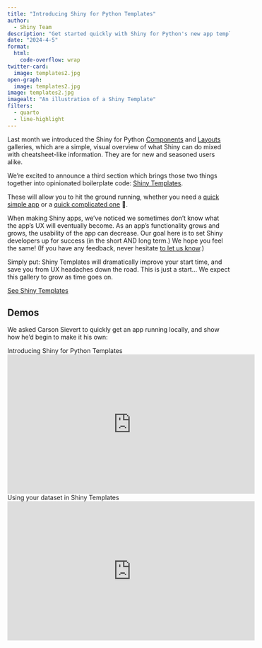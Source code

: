 ```yaml
---
title: "Introducing Shiny for Python Templates"
author: 
  - Shiny Team
description: "Get started quickly with Shiny for Python's new app templates."
date: "2024-4-5"
format:
  html:
    code-overflow: wrap
twitter-card:
  image: templates2.jpg
open-graph:
  image: templates2.jpg
image: templates2.jpg
imagealt: "An illustration of a Shiny Template"
filters:
  - quarto
  - line-highlight
---
```

Last month we introduced the Shiny for Python [Components](https://shiny.posit.co/py/components/) and [Layouts](https://shiny.posit.co/py/layouts/) galleries, which are a simple, visual overview of what Shiny can do mixed with cheatsheet-like information. They are for new and seasoned users alike. 

We’re excited to announce a third section which brings those two things together into opinionated boilerplate code: [Shiny Templates](https://shiny.posit.co/py/templates/). 

These will allow you to hit the ground running, whether you need a [quick simple app](https://shiny.posit.co/py/templates/basic-app-plot/) or a [quick complicated one](https://shiny.posit.co/py/templates/stock-app/) 🙂.  

When making Shiny apps, we’ve noticed we sometimes don’t know what the app's UX will eventually become. As an app’s functionality grows and grows, the usability of the app can decrease. Our goal here is to set Shiny developers up for success (in the short AND long term.) We hope you feel the same! (If you have any feedback, never hesitate [to let us know](https://github.com/posit-dev/py-shiny-templates/issues).)

Simply put: Shiny Templates will dramatically improve your start time, and save you from UX headaches down the road. This is just a start… We expect this gallery to grow as time goes on.

<a href="https://shiny.posit.co/py/templates/" class="btn btn-primary px-5 my-4">See Shiny Templates</a>


## Demos


We asked Carson Sievert to quickly get an app running locally, and show how he’d begin to make it his own:


<div class="h5 mt-5 mb-4">Introducing Shiny for Python Templates</div>
<div class="video-container">
<iframe width="560" height="315" src="https://www.youtube.com/embed/zQJiMRStYE8?si=tRtAngSkZ-ijf1cF" title="YouTube video player" frameborder="0" allow="accelerometer; autoplay; clipboard-write; encrypted-media; gyroscope; picture-in-picture; web-share" referrerpolicy="strict-origin-when-cross-origin" allowfullscreen></iframe>
</div>


<div class="h5 mt-5 mb-4">Using your dataset in Shiny Templates</div>
<div class="video-container">
<iframe width="560" height="315" src="https://www.youtube.com/embed/ou-09NHcH5w?si=kjiNUzv13yBNUBPm" title="YouTube video player" frameborder="0" allow="accelerometer; autoplay; clipboard-write; encrypted-media; gyroscope; picture-in-picture; web-share" referrerpolicy="strict-origin-when-cross-origin" allowfullscreen></iframe>
</div>